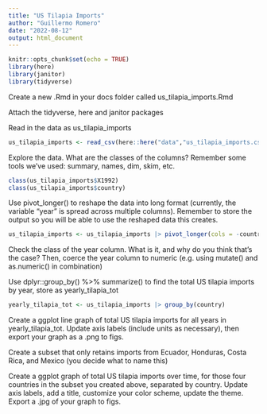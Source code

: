 ```yaml
---
title: "US Tilapia Imports"
author: "Guillermo Romero"
date: "2022-08-12"
output: html_document
---
```


```r
knitr::opts_chunk$set(echo = TRUE)
library(here)
library(janitor)
library(tidyverse)
```
Create a new .Rmd in your docs folder called us_tilapia_imports.Rmd

Attach the tidyverse, here and janitor packages

Read in the data as us_tilapia_imports
```r
us_tilapia_imports <- read_csv(here::here("data","us_tilapia_imports.csv")) 

```

Explore the data. What are the classes of the columns? Remember some tools we’ve used: summary, names, dim, skim, etc.
```r
class(us_tilapia_imports$X1992)
class(us_tilapia_imports$country)
```

Use pivot_longer() to reshape the data into long format (currently, the variable “year” is spread across multiple columns). Remember to store the output so you will be able to use the reshaped data this creates.
```r
us_tilapia_imports <- us_tilapia_imports |> pivot_longer(cols = -country, names_to = "year", values_to = "imports") |> mutate(year = as.numeric(year)) |>  mutate(imports = as.numeric(imports)) 
```


Check the class of the year column. What is it, and why do you think that’s the case? Then, coerce the year column to numeric (e.g. using mutate() and as.numeric() in combination)

Use dplyr::group_by() %>% summarize() to find the total US tilapia imports by year, store as yearly_tilapia_tot
```r
yearly_tilapia_tot <- us_tilapia_imports |> group_by(country)
```

 
Create a ggplot line graph of total US tilapia imports for all years in yearly_tilapia_tot. Update axis labels (include units as necessary), then export your graph as a .png to figs.

Create a subset that only retains imports from Ecuador, Honduras, Costa Rica, and Mexico (you decide what to name this)

Create a ggplot graph of total US tilapia imports over time, for those four countries in the subset you created above, separated by country. Update axis labels, add a title, customize your color scheme, update the theme. Export a .jpg of your graph to figs.